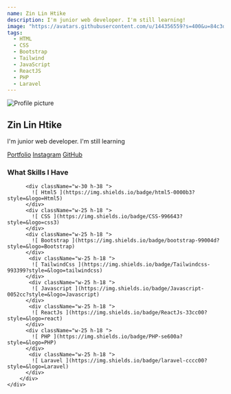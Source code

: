 ```yaml
---
name: Zin Lin Htike
description: I'm junior web developer. I'm still learning!
image: "https://avatars.githubusercontent.com/u/144356559?s=400&u=84c3dfdf02e82d084aa4fb5e141cf1962157024e&v=4"
tags:
  - HTML
  - CSS
  - Bootstrap
  - Tailwind
  - JavaScript
  - ReactJS
  - PHP 
  - Laravel
---
```


  <div className="max-w-lg mx-auto my-10 bg-white rounded-lg shadow-md p-5">
    <img class="w-32 h-32 block object-cover w-1/4 rounded-full ring-4 ring-purple-500/50 ring-offset-[10px] mx-auto" src="https://avatars.githubusercontent.com/u/144356559?s=400&u=84c3dfdf02e82d084aa4fb5e141cf1962157024e&v=4" alt="Profile picture"/>
    <h2 class="text-center text-gray-700 text-2xl font-semibold mt-3 pt-3">Zin Lin Htike</h2>
    <p class="text-center text-gray-800 mt-1">I'm junior web developer. I'm still learning</p>
    <div class="flex justify-center mt-5">
        <a href="https://zinlin59.github.io/react-portfolio/" class="text-blue-500 hover:text-blue-700 mx-3">Portfolio</a>
        <a href="https://instagram.com/154zinlinhtike?igshid=NGVhN2U2NjQQYg==" class="text-blue-500 hover:text-blue-700 mx-3">Instagram</a>
        <a href="https://github.com/zinlin59" class="text-blue-500 hover:text-blue-700 mx-3">GitHub</a>
    </div>
    <div class="mt-5 gap-3">
        <h3 class="text-xl font-semibold text-gray-800">What Skills I Have</h3>
        <div class="text-gray-600 flex flex-row mt-2 gap-2">
          
          <div className="w-30 h-38 ">
            ![ Html5 ](https://img.shields.io/badge/html5-0000b3?style=&logo=Html5)
          </div>
          <div className="w-25 h-18 ">
            ![ CSS ](https://img.shields.io/badge/CSS-996643?style=&logo=css3)
          </div>
          <div className="w-25 h-18 ">
            ![ Bootstrap ](https://img.shields.io/badge/bootstrap-99004d?style=&logo=Bootstrap)
          </div>
           <div className="w-25 h-18 ">
            ![ TailwindCss ](https://img.shields.io/badge/Tailwindcss-993399?style=&logo=tailwindcss)
          </div>
           <div className="w-25 h-18 ">
            ![ Javascript ](https://img.shields.io/badge/Javascript-0052cc?style=&logo=Javascript)
          </div>
           <div className="w-25 h-18 ">
            ![ ReactJs ](https://img.shields.io/badge/ReactJs-33cc00?style=&logo=react)
          </div>
          <div className="w-25 h-18 ">
            ![ PHP ](https://img.shields.io/badge/PHP-se600a?style=&logo=PHP)
          </div>
           <div className="w-25 h-18 ">
            ![ Laravel ](https://img.shields.io/badge/laravel-cccc00?style=&logo=Laravel)
          </div>
        </div>
    </div>
  </div>
